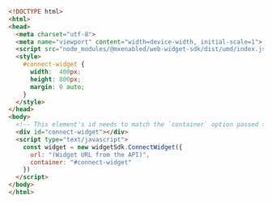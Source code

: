 
```html
<!DOCTYPE html>
<html>
<head>
  <meta charset="utf-8">
  <meta name="viewport" content="width=device-width, initial-scale=1">
  <script src="node_modules/@mxenabled/web-widget-sdk/dist/umd/index.js" type="text/javascript"></script>
  <style>
    #connect-widget {
      width:  400px;
      height: 800px;
      margin: 0 auto;
    }
  </style>
</head>
<body>
  <!-- This element's id needs to match the `container` option passed to the SDK -->
  <div id="connect-widget"></div>
  <script type="text/javascript">
    const widget = new widgetSdk.ConnectWidget({
      url: "(Widget URL from the API)",
      container: "#connect-widget"
    })
  </script>
</body>
</html>
```
